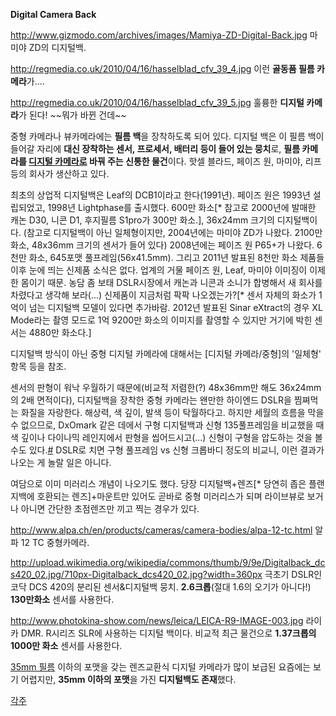 '''Digital Camera Back'''

http://www.gizmodo.com/archives/images/Mamiya-ZD-Digital-Back.jpg
마미야 ZD의 디지털백.

http://regmedia.co.uk/2010/04/16/hasselblad_cfv_39_4.jpg
이런 '''골동품 필름 카메라'''가....

http://regmedia.co.uk/2010/04/16/hasselblad_cfv_39_5.jpg
훌륭한 '''디지털 카메라'''가 된다! ~~뭐가 바뀐 건데~~

중형 카메라나 뷰카메라에는 '''필름 백'''을 장착하도록 되어 있다. 디지털 백은 이 필름 백이 들어갈 자리에 '''대신 장착하는 센서, 프로세서, 배터리 등이 들어 있는 뭉치'''로, '''필름 카메라를 [[디지털 카메라]]로 바꿔 주는 신통한 물건'''이다. 핫셀 블라드, 페이즈 원, 마미야, 리프 등의 회사가 생산하고 있다.

최초의 상업적 디지털백은 Leaf의 DCB1이라고 한다(1991년). 페이즈 원은 1993년 설립되었고, 1998년 Lightphase를 출시했다. 600만 화소[* 참고로 2000년에 발매한 캐논 D30, 니콘 D1, 후지필름 S1pro가 300만 화소.], 36x24mm 크기의 디지털백이다. (참고로 디지털백이 아닌 일체형이지만, 2004년에는 마미야 ZD가 나왔다. 2100만 화소, 48x36mm 크기의 센서가 들어 있다) 2008년에는 페이즈 원 P65+가 나왔다. 6천만 화소, 645포맷 풀프레임(56x41.5mm). 그리고 2011년 발표된 8천만 화소 제품들 이후 눈에 띄는 신제품 소식은 없다. 업계의 거물 페이즈 원, Leaf, 마미야 이미징이 이제 한 몸이기 때문. 농담 좀 보태 DSLR시장에서 캐논과 니콘과 소니가 합병해서 새 회사를 차렸다고 생각해 보라(...) 신제품이 지금처럼 팍팍 나오겠는가?[* 센서 자체의 화소가 1억이 넘는 디지털백 모델이 있다면 추가바람. 2012년 발표된 Sinar eXtract의 경우 XL Mode라는 촬영 모드로 1억 9200만 화소의 이미지를 촬영할 수 있지만 거기에 박힌 센서는 4880만 화소다.]

디지털백 방식이 아닌 중형 디지털 카메라에 대해서는 [디지털 카메라/중형]의 '일체형' 항목 등을 참조.

센서의 판형이 워낙 우월하기 때문에(비교적 저렴한(?) 48x36mm만 해도 36x24mm의 2배 면적이다), 디지털백을 장착한 중형 카메라는 왠만한 하이엔드 DSLR을 찜쪄먹는 화질을 자랑한다. 해상력, 색 깊이, 발색 등이 탁월하다고. 하지만 세월의 흐름을 막을 수 없으므로, DxOmark 같은 데에서 구형 디지털백과 신형 135풀프레임을 비교했을 때 색 깊이나 다이나믹 레인지에서 판형을 씹어드시고(...) 신형이 구형을 압도하는 것을 볼 수도 있다.[http://www.dxomark.com/Cameras/Compare/Side-by-side/Nikon-D810-versus-Mamiya-ZD-Back___963_484 #] DSLR로 치면 구형 풀프레임 vs 신형 크롭바디 정도의 비교니, 이런 결과가 나오는 게 놀랄 일은 아니다.

여담으로 이미 미러리스 개념이 나오기도 했다. 당장 디지털백+렌즈[* 당연히 좁은 플랜지백에 호환되는 렌즈]+마운트만 있어도 곧바로 중형 미러리스가 되며 라이브뷰로 보거나 아니면 간단한 초점렌즈만 끼고 찍는 경우가 있다.

http://www.alpa.ch/en/products/cameras/camera-bodies/alpa-12-tc.html 
알파 12 TC 중형카메라.

http://upload.wikimedia.org/wikipedia/commons/thumb/9/9e/Digitalback_dcs420_02.jpg/710px-Digitalback_dcs420_02.jpg?width=360px
극초기 DSLR인 코닥 DCS 420의 분리된 센서&디지털백 뭉치.
'''2.6크롭'''(절대 1.6의 오기가 아니다!) '''130만화소''' 센서를 사용한다.

http://www.photokina-show.com/news/leica/LEICA-R9-IMAGE-003.jpg
라이카 DMR. R시리즈 SLR에 사용하는 디지털 백이다. 비교적 최근 물건으로 '''1.37크롭의 1000만 화소''' 센서를 사용한다.

[[35mm 필름]] 이하의 포맷을 갖는 렌즈교환식 디지털 카메라가 많이 보급된 요즘에는 보기 어렵지만, '''35mm 이하의 포맷'''을 가진 '''디지털백도 존재'''했다.

[[각주]]

